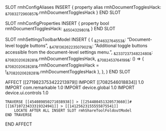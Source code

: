 SLOT rmhConfigAliases
    INSERT {
        property alias rmhDocumentTogglesHack: ~&7083272960857&~.rmhDocumentTogglesHack
    }
END SLOT

SLOT rmhConfigProperties
    INSERT {
        property bool rmhDocumentTogglesHack: ~&6504329801&~
    }
END SLOT

SLOT rmhSettingsToolbarModel
    INSERT {
        {
            ~&214632764553&~: "Document-level toggle buttons",
            ~&478136262235079021&~: "Additional toggle buttons accessible from the document-level settings menu.",
            ~&233723734822480&~: ~&7082020628281&~.rmhDocumentTogglesHack,
            ~&7082453764199&~: () => { ~&7082020628281&~.rmhDocumentTogglesHack = !~&7082020628281&~.rmhDocumentTogglesHack },
        },
    }
END SLOT

AFFECT [[2719823753422213979]]
    IMPORT [[7082546018834]] 1.0
    IMPORT com.remarkable 1.0
    IMPORT device.global 1.0
    IMPORT device.ui.controls 1.0

    TRAVERSE [[454089850271038938]] > [[254480451320573660]]#[[16710723433319324941]] > [[14125623155555875541]]
        LOCATE AFTER ALL INSERT SLOT rmhShareToolFoldoutModel
    END TRAVERSE
END AFFECT

